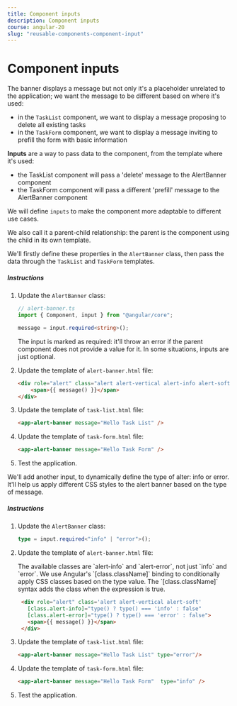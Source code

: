 ```yaml
---
title: Component inputs
description: Component inputs
course: angular-20
slug: "reusable-components-component-input"
---
```



# Component inputs

The banner displays a message but not only it's a placeholder unrelated to the application; we want the message to be different based on where it's used:

- in the `TaskList` component, we want to display a message proposing to delete all existing tasks
- in the `TaskForm` component, we want to display a message inviting to prefill the form with basic information

**Inputs** are a way to pass data to the component, from the template where it's used:

- the TaskList component will pass a 'delete' message to the AlertBanner component
- the TaskForm component will pass a different  'prefill' message to the AlertBanner component

We will define `inputs` to make the component more adaptable to different use cases.

We also call it a parent-child relationship: the parent is the component using the child in its own template.

We'll firstly define these properties in the `AlertBanner` class, then pass the data through the `TaskList` and `TaskForm` templates.

##### Instructions

<Steps>

1. Update the `AlertBanner` class:

   ```typescript ins="input "
   // alert-banner.ts
   import { Component, input } from "@angular/core";

   message = input.required<string>();
   ```

    <NotificationCard state="info" title="Note">
      The input is marked as required: it'll throw an error if the parent component does not provide a value for it.
      In some situations, inputs are just optional.
    </NotificationCard>

2. Update the template of `alert-banner.html` file:

   ```html ins="{{ message() }}"
   <div role="alert" class="alert alert-vertical alert-info alert-soft">
       <span>{{ message() }}</span>
   </div>
   ```

3. Update the template of `task-list.html` file:

   ```html
   <app-alert-banner message="Hello Task List" />
   ```

4. Update the template of `task-form.html` file:

   ```html
   <app-alert-banner message="Hello Task Form" />
   ```

5. Test the application.

</Steps>


We'll add another input, to dynamically define the type of alter: info or error.
It'll help us apply different CSS styles to the alert banner based on the type of message.

##### Instructions

<Steps>

1. Update the `AlertBanner` class:

   ```typescript
   type = input.required<"info" | "error">();
   ```

2. Update the template of `alert-banner.html` file:

   <NotificationCard state="info" title="Note">
     The available classes are `alert-info` and `alert-error`, not just `info` and `error`. We use Angular's `[class.className]` binding to conditionally apply CSS classes based on the type value. The `[class.className]` syntax adds the class when the expression is true.
   </NotificationCard>

   ```html
    <div role="alert" class='alert alert-vertical alert-soft'
      [class.alert-info]="type() ? type() === 'info' : false"
      [class.alert-error]="type() ? type() === 'error' : false">
      <span>{{ message() }}</span>
    </div>
   ```

3. Update the template of `task-list.html` file:

   ```html
   <app-alert-banner message="Hello Task List" type="error"/>
   ```

4. Update the template of `task-form.html` file:

   ```html
   <app-alert-banner message="Hello Task Form"  type="info" />
   ```

5. Test the application.

</Steps>
